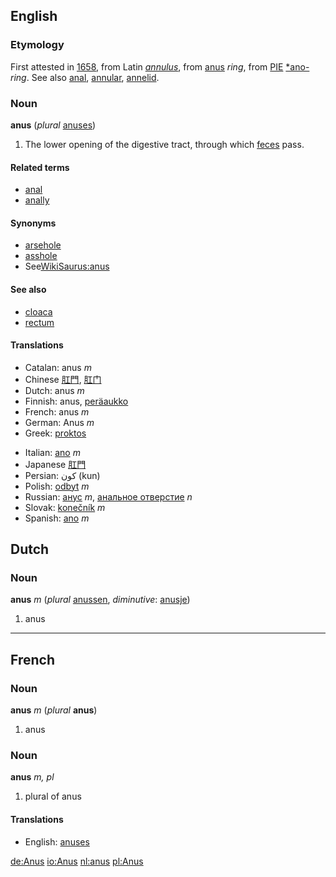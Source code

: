 {{wikipedia}}
==English==

===Etymology===
First attested in [[w:1658|1658]], from Latin ''[[annulus]]'', from [[anus]] ''ring'', from [[PIE]] [[*ano-]] ''ring''. See also [[anal]], [[annular]], [[annelid]].

=== Noun ===
'''anus''' (''plural'' [[anuses]])

# {{anatomy}} The lower opening of the digestive tract, through which [[feces]] pass.

==== Related terms ====
*[[anal]]
*[[anally]]

====Synonyms====
*[[arsehole]]
*[[asshole]]
*See[[WikiSaurus:anus]]

==== See also ====
*[[cloaca]]
*[[rectum]]

====Translations====
{{top}}
*Catalan: anus ''m''
*Chinese [[肛門]], [[肛门]]
*Dutch: anus ''m''
*Finnish: anus, [[peräaukko]]
*French: anus ''m''
*German: Anus ''m''
*Greek: [[proktos]]
{{mid}}
*Italian: [[ano#Italian|ano]] ''m''
*Japanese [[肛門]]
*Persian: کون (kun)
*Polish: [[odbyt]] ''m''
*Russian: [[анус]] ''m'', [[анальное отверстие]] ''n''
*Slovak: [[konečník]] ''m''
*Spanish: [[ano#Spanish|ano]] ''m''
{{bottom}}

==Dutch==
===Noun===
'''anus''' ''m'' (''plural'' [[anussen]], ''diminutive'': [[anusje]])

# anus

----

==French==
===Noun===
'''anus''' ''m'' (''plural'' '''anus''')

#anus

===Noun===
'''anus''' ''m, pl''

# plural of anus

====Translations====
*English: [[anuses]]

[[de:Anus]]
[[io:Anus]]
[[nl:anus]]
[[pl:Anus]]